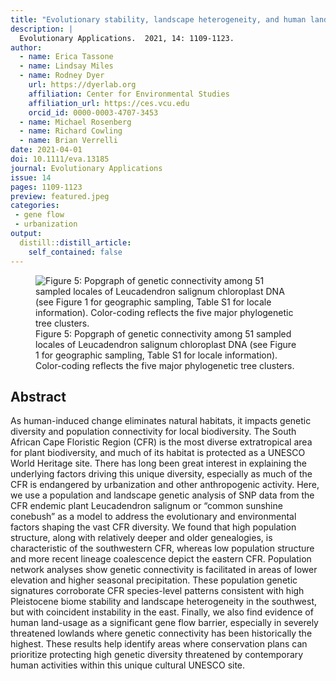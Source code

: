 ```yaml
---
title: "Evolutionary stability, landscape heterogeneity, and human land-usage shape population genetic connectivity in the Cape Floristic Region biodiversity hotspot."
description: |
  Evolutionary Applications.  2021, 14: 1109-1123.
author:
  - name: Erica Tassone
  - name: Lindsay Miles
  - name: Rodney Dyer
    url: https://dyerlab.org
    affiliation: Center for Environmental Studies
    affiliation_url: https://ces.vcu.edu
    orcid_id: 0000-0003-4707-3453
  - name: Michael Rosenberg
  - name: Richard Cowling
  - name: Brian Verrelli
date: 2021-04-01
doi: 10.1111/eva.13185
journal: Evolutionary Applications
issue: 14
pages: 1109-1123
preview: featured.jpeg
categories: 
 - gene flow
 - urbanization
output:
  distill::distill_article:
    self_contained: false
---
```


![Figure 5: Popgraph of genetic connectivity among 51 sampled locales of Leucadendron salignum chloroplast DNA (see Figure 1 for geographic sampling, Table S1 for locale information). Color-coding reflects the five major phylogenetic tree clusters.](featured.jpeg)

## Abstract 

As human-induced change eliminates natural habitats, it impacts genetic diversity and population connectivity for local biodiversity. The South African Cape Floristic Region (CFR) is the most diverse extratropical area for plant biodiversity, and much of its habitat is protected as a UNESCO World Heritage site. There has long been great interest in explaining the underlying factors driving this unique diversity, especially as much of the CFR is endangered by urbanization and other anthropogenic activity. Here, we use a population and landscape genetic analysis of SNP data from the CFR endemic plant Leucadendron salignum or “common sunshine conebush” as a model to address the evolutionary and environmental factors shaping the vast CFR diversity. We found that high population structure, along with relatively deeper and older genealogies, is characteristic of the southwestern CFR, whereas low population structure and more recent lineage coalescence depict the eastern CFR. Population network analyses show genetic connectivity is facilitated in areas of lower elevation and higher seasonal precipitation. These population genetic signatures corroborate CFR species-level patterns consistent with high Pleistocene biome stability and landscape heterogeneity in the southwest, but with coincident instability in the east. Finally, we also find evidence of human land-usage as a significant gene flow barrier, especially in severely threatened lowlands where genetic connectivity has been historically the highest. These results help identify areas where conservation plans can prioritize protecting high genetic diversity threatened by contemporary human activities within this unique cultural UNESCO site.